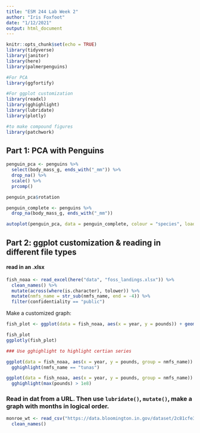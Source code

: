 ```yaml
---
title: "ESM 244 Lab Week 2"
author: "Iris Foxfoot"
date: "1/12/2021"
output: html_document
---
```


```r
knitr::opts_chunk$set(echo = TRUE)
library(tidyverse)
library(janitor)
library(here)
library(palmerpenguins)

#For PCA
library(ggfortify)

#For ggplot customization
library(readxl)
library(gghighlight)
library(lubridate)
library(plotly)

#to make compound figures
library(patchwork)
```

## Part 1: PCA with Penguins

```r
penguin_pca <- penguins %>% 
  select(body_mass_g, ends_with("_mm")) %>% 
  drop_na() %>% 
  scale() %>%
  prcomp()

penguin_pca$rotation

penguin_complete <- penguins %>% 
  drop_na(body_mass_g, ends_with("_mm"))

autoplot(penguin_pca, data = penguin_complete, colour = "species", loadings = TRUE, loadings.label = TRUE) + theme_minimal()

```

## Part 2: ggplot customization & reading in different file types

#### read in an .xlsx

```r
fish_noaa <- read_excel(here("data", "foss_landings.xlsx")) %>%
  clean_names() %>%
  mutate(across(where(is.character), tolower)) %>% 
  mutate(nmfs_name = str_sub(nmfs_name, end = -4)) %>% 
  filter(confidentiality == "public")
```

Make a customized graph:

```r
fish_plot <- ggplot(data = fish_noaa, aes(x = year, y = pounds)) + geom_line(aes(color = nmfs_name), show.legend = FALSE) + theme_minimal()

fish_plot
ggplotly(fish_plot)

### Use gghighlight to highlight certian series

ggplot(data = fish_noaa, aes(x = year, y = pounds, group = nmfs_name)) + geom_line() + theme_minimal() + 
  gghighlight(nmfs_name == "tunas")

ggplot(data = fish_noaa, aes(x = year, y = pounds, group = nmfs_name)) + geom_line(aes(color = nmfs_name)) + theme_minimal() + 
  gghighlight(max(pounds) > 1e8)

```

### Read in dat from a URL. Then use `lubridate()`, `mutate()`, make a graph with months in logical order.

```r
monroe_wt <- read_csv("https://data.bloomington.in.gov/dataset/2c81cfe3-62c2-46ed-8fcf-83c1880301d1/resource/e80a7601-69c9-4ec6-bc1b-64a162e8c330/download/dillmanmonthlyelectricitybills.csv") %>% 
  clean_names()
```

